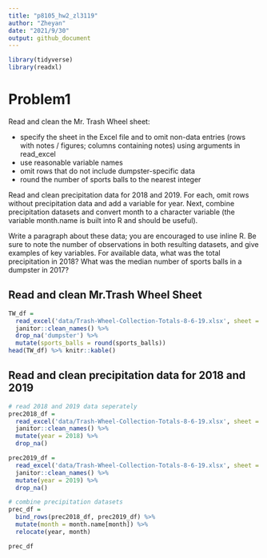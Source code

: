 ```yaml
---
title: "p8105_hw2_zl3119"
author: "Zheyan"
date: "2021/9/30"
output: github_document
---
```


```r
library(tidyverse)
library(readxl)
```

# Problem1
Read and clean the Mr. Trash Wheel sheet:

* specify the sheet in the Excel file and to omit non-data entries (rows with notes / figures; columns containing notes) using arguments in read_excel
* use reasonable variable names
* omit rows that do not include dumpster-specific data
* round the number of sports balls to the nearest integer

Read and clean precipitation data for 2018 and 2019. For each, omit rows without precipitation data and add a variable for year. Next, combine precipitation datasets and convert month to a character variable (the variable month.name is built into R and should be useful).

Write a paragraph about these data; you are encouraged to use inline R. Be sure to note the number of observations in both resulting datasets, and give examples of key variables. For available data, what was the total precipitation in 2018? What was the median number of sports balls in a dumpster in 2017?

## Read and clean Mr.Trash Wheel Sheet

```r
TW_df = 
  read_excel('data/Trash-Wheel-Collection-Totals-8-6-19.xlsx', sheet = 'Mr. Trash Wheel', range = 'A2:N408') %>% 
  janitor::clean_names() %>% 
  drop_na('dumpster') %>% 
  mutate(sports_balls = round(sports_balls))
head(TW_df) %>% knitr::kable()
```

## Read and clean precipitation data for 2018 and 2019
```r
# read 2018 and 2019 data seperately
prec2018_df = 
  read_excel('data/Trash-Wheel-Collection-Totals-8-6-19.xlsx', sheet = '2018 Precipitation', range = 'A2:B14') %>% 
  janitor::clean_names() %>% 
  mutate(year = 2018) %>% 
  drop_na()

prec2019_df = 
  read_excel('data/Trash-Wheel-Collection-Totals-8-6-19.xlsx', sheet = '2019 Precipitation', range = 'A2:B14') %>% 
  janitor::clean_names() %>% 
  mutate(year = 2019) %>% 
  drop_na()

# combine precipitation datasets
prec_df = 
  bind_rows(prec2018_df, prec2019_df) %>% 
  mutate(month = month.name[month]) %>% 
  relocate(year, month)

prec_df
```

